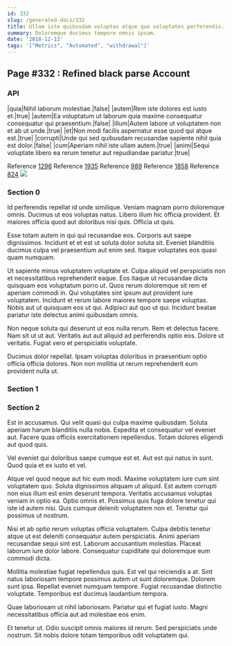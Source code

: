 ```yaml
---
id: 332
slug: /generated-docs/332
title: Ullam iste quibusdam voluptas atque quo voluptates perferendis.
summary: Doloremque ducimus tempore omnis ipsam.
date: '2018-12-13'
tags: '["Metrics", "Automated", "withdrawal"]'
---
```


## Page #332 : Refined black parse Account
### API

|quia|Nihil laborum molestiae.|false|
|autem|Rem iste dolores est iusto et.|true|
|autem|Ea voluptatum ut laborum quia maxime consequatur consequatur qui praesentium.|false|
|illum|Autem labore ut voluptatem non et ab ut unde.|true|
|et|Non modi facilis aspernatur esse quod qui atque est.|true|
|corrupti|Unde qui sed quibusdam recusandae sapiente nihil quia est dolor.|false|
|cum|Aperiam nihil iste ullam autem.|true|
|animi|Sequi voluptate libero ea rerum tenetur aut repudiandae pariatur.|true|

Reference [1296](/generated-docs/1296)
Reference [1935](/generated-docs/1935)
Reference [989](/generated-docs/989)
Reference [1858](/generated-docs/1858)
Reference [824](/generated-docs/824)
![](/assets/cats-1.jpg)

### Section 0
Id perferendis repellat id unde similique. Veniam magnam porro doloremque omnis. Ducimus ut eos voluptas natus. Libero illum hic officia provident. Et maiores officia quod aut doloribus nisi quis. Officia ut quis.
 Esse totam autem in qui qui recusandae eos. Corporis aut saepe dignissimos. Incidunt et et est ut soluta dolor soluta sit. Eveniet blanditiis ducimus culpa vel praesentium aut enim sed. Itaque voluptates eos quasi quam numquam.
 Ut sapiente minus voluptatem voluptate et. Culpa aliquid vel perspiciatis non et necessitatibus reprehenderit eaque. Eos itaque ut recusandae dicta quisquam eos voluptatum porro ut.
Quos rerum doloremque sit rem et aperiam commodi in. Qui voluptates sint ipsum aut provident iure voluptatem. Incidunt et rerum labore maiores tempore saepe voluptas. Nobis aut ut quisquam eos ut qui. Adipisci aut quo ut qui. Incidunt beatae pariatur iste delectus animi quibusdam omnis.
 Non neque soluta qui deserunt ut eos nulla rerum. Rem et delectus facere. Nam sit ut ut aut. Veritatis aut aut aliquid ad perferendis optio eos. Dolore ut veritatis. Fugiat vero et perspiciatis voluptate.
 Ducimus dolor repellat. Ipsam voluptas doloribus in praesentium optio officia officia dolores. Non non mollitia ut rerum reprehenderit eum provident nulla ut.
### Section 1

### Section 2
Est in accusamus. Qui velit quasi qui culpa maxime quibusdam. Soluta aperiam harum blanditiis nulla nobis. Expedita et consequatur vel eveniet aut. Facere quas officiis exercitationem repellendus. Totam dolores eligendi aut quod quis.
 Vel eveniet qui doloribus saepe cumque est et. Aut est qui natus in sunt. Quod quia et ex iusto et vel.
 Atque vel quod neque aut hic eum modi. Maxime voluptatem iure cum sint voluptatem quo. Soluta dignissimos aliquam ut aliquid. Est autem corrupti non eius illum est enim deserunt tempora.
Veritatis accusamus voluptas veniam in optio ea. Optio omnis et. Possimus quis fuga dolore tenetur qui iste id autem nisi. Quis cumque deleniti voluptatem non et. Tenetur qui possimus ut nostrum.
 Nisi et ab optio rerum voluptas officia voluptatem. Culpa debitis tenetur atque ut est deleniti consequatur autem perspiciatis. Animi aperiam recusandae sequi sint est. Laborum accusantium molestias. Placeat laborum iure dolor labore. Consequatur cupiditate qui doloremque eum commodi dicta.
 Mollitia molestiae fugiat repellendus quis. Est vel qui reiciendis a at. Sint natus laboriosam tempore possimus autem ut sunt doloremque.
Dolorem sunt ipsa. Repellat eveniet numquam tempore. Fugiat recusandae distinctio voluptate. Temporibus est ducimus laudantium tempora.
 Quae laboriosam ut nihil laboriosam. Pariatur qui et fugiat iusto. Magni necessitatibus officia aut ad molestiae eos enim.
 Et tenetur ut. Odio suscipit omnis maiores id rerum. Sed perspiciatis unde nostrum. Sit nobis dolore totam temporibus odit voluptatem qui.
